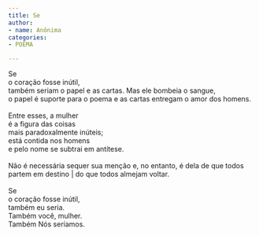 ```yaml
---
title: Se
author:
- name: Anônima
categories:
- POEMA

---
```


| Se 
| o coração fosse inútil, 
| também seriam o papel e as cartas. Mas ele bombeia o sangue, 
| o papel é suporte para o poema e as cartas entregam o amor dos homens. 
| 
| Entre esses, a mulher 
| é a figura das coisas 
| mais paradoxalmente inúteis; 
| está contida nos homens 
| e pelo nome se subtrai em antítese. 
|
| Não é necessária sequer sua menção e, no entanto, é dela de que todos partem em destino | do que todos almejam voltar. 
|
| Se 
| o coração fosse inútil, 
| também eu seria. 
| Também você, mulher. 
| Também Nós seríamos.


